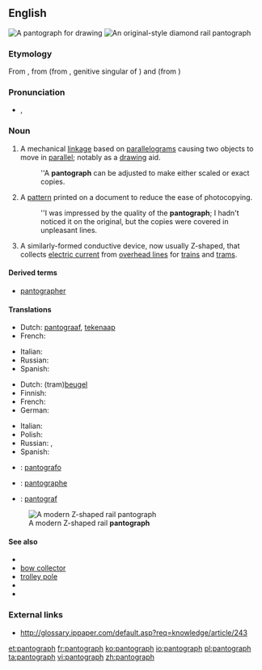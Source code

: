 ==English==
{{rft}}

[[Image:Pantograph (cropped).jpg|thumb|A '''pantograph''' for drawing]]
[[Image:Schynige Platte diamond pantograph.jpg|thumb|An original-style diamond rail '''pantograph''']]

===Etymology===
From {{etyl|fr|en}} {{term|pantographe|lang=fr}}, from {{term|panto-|lang=fr}} (from {{etyl|grc|en}} {{term|παντός|lang=grc|tr=pantos}}, genitive singular of {{term|πᾶν||tr=pan|lang=grc|all}}) and {{term|-graphe|lang=fr}} (from {{term|γράφειν||lang=grc|tr=graphein|to write}})

===Pronunciation===
* {{a|UK}} {{IPA|/ˈpantəɡɹɑːf/|/ˈpantəɡɹaf/}}, {{X-SAMPA|/"p{nt.@.gr{f/}}

===Noun===
{{en-noun}}

# A mechanical [[linkage]] based on [[parallelogram]]s causing two objects to move in [[parallel]]; notably as a [[drawing]] aid.
#: ''A '''pantograph''' can be adjusted to make either scaled or exact copies.
# A [[pattern]] printed on a document to reduce the ease of photocopying.
#: ''I was impressed by the quality of the '''pantograph'''; I hadn't noticed it on the original, but the copies were covered in unpleasant lines.
# {{rail transport}} A similarly-formed conductive device, now usually Z-shaped, that collects [[electric current]] from [[overhead line]]s for [[train]]s and [[tram]]s.

====Derived terms====
* [[pantographer]]

====Translations====
{{trans-top|mechanical drawing aid}}
* Dutch: [[pantograaf]], [[tekenaap]] {{m}}
* French: {{t+|fr|pantographe|m}}
{{trans-mid}}
* Italian: {{t+|it|pantografo|m}}
* Russian: {{t+|ru|пантограф|m|tr=pantograph|sc=Cyrl}}
* Spanish: {{t-|es|pantógrafo|m}}
{{trans-bottom}}

{{trans-top|rail transport: Device that collects electric current from overhead lines}}
* Dutch: (tram)[[beugel]]
* Finnish: {{t-|fi|virroitin}}
* French: {{t+|fr|pantographe|m}}
* German: {{t-|de|Stromabnehmer|m}}
{{trans-mid}}
* Italian: {{t+|it|pantografo|m}}
* Polish: {{t+|pl|pantograf|m}}
* Russian: {{t+|ru|пантограф|m|tr=pantograph|sc=Cyrl}}, {{t+|ru|токоприёмник|m|tr=tokopriyomnick|sc=Cyrl}}
* Spanish: {{t-|es|pantógrafo|m}}
{{trans-bottom}}

{{checktrans-top}}
* {{ttbc|eo}}: [[pantografo]]
* {{ttbc|fr}}: [[pantographe]] {{m}}
{{trans-mid}}
* {{ttbc|no}}: [[pantograf]]
{{trans-bottom}}

[[Image:Pantograaf lichtrail.jpg|thumb|A modern Z-shaped rail '''pantograph''']]

====See also====
* {{pedia}}
* [[bow collector]]
* [[trolley pole]]
* {{pedialite|Pantograph (rail)}}
* {{commonslite|Category:Pantographs|Pantographs}}

===External links===
* http://glossary.ippaper.com/default.asp?req=knowledge/article/243

[[et:pantograph]]
[[fr:pantograph]]
[[ko:pantograph]]
[[io:pantograph]]
[[pl:pantograph]]
[[ta:pantograph]]
[[vi:pantograph]]
[[zh:pantograph]]